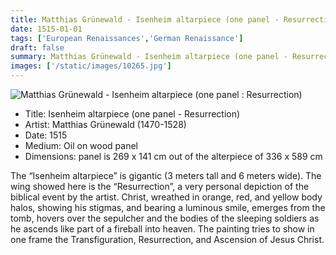 ```yaml
---
title: Matthias Grünewald - Isenheim altarpiece (one panel - Resurrection)
date: 1515-01-01
tags: ['European Renaissances','German Renaissance']
draft: false
summary: Matthias Grünewald - Isenheim altarpiece (one panel - Resurrection)
images: ['/static/images/10265.jpg']
---
```


![Matthias Grünewald - Isenheim altarpiece (one panel : Resurrection)](/static/images/10265.jpg)

* Title: Isenheim altarpiece (one panel - Resurrection)
* Artist: Matthias Grünewald (1470-1528)
* Date: 1515
* Medium: Oil on wood panel
* Dimensions: panel is 269 x 141 cm out of the alterpiece of 336 x 589 cm

The “Isenheim altarpiece” is gigantic (3 meters tall and 6 meters wide). The wing showed here is the “Resurrection”, a very personal depiction of the biblical event by the artist. Christ, wreathed in orange, red, and yellow body halos, showing his stigmas, and bearing a luminous smile, emerges from the tomb, hovers over the sepulcher and the bodies of the sleeping soldiers as he ascends like part of a fireball into heaven. The painting tries to show in one frame the Transfiguration, Resurrection, and Ascension of Jesus Christ.




